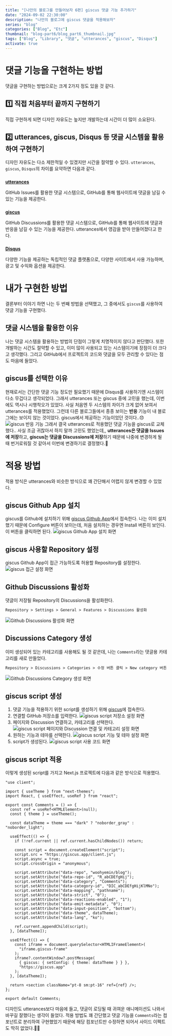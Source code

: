 ```yaml
---
title: "[나만의 블로그를 만들어보자 6편] giscus 댓글 기능 추가하기"
date: "2024-09-02 22:30:00"
description: "나만의 블로그에 giscus 댓글을 적용해보자"
series: "blog"
categories: ["Blog", "Etc"]
thumbnail: "blog-part6/blog_part6_thumbnail.jpg"
tags: ["Blog", "Library", "댓글", "utterances", "giscus", "Disqus"]
activate: true
---
```


# 댓글 기능을 구현하는 방법

댓글을 구현하는 방법으로는 크게 2가지 정도 있을 것 같다.

## <Emoji>1️⃣</Emoji> 직접 처음부터 끝까지 구현하기

직접 구현하게 되면 디자인 자유도는 높지만 개발하는데 시간이 더 많이 소요된다.

## <Emoji>2️⃣</Emoji> utterances, giscus, Disqus 등 댓글 시스템을 활용하여 구현하기

디자인 자유도는 다소 제한적일 수 있겠지만 시간을 절약할 수 있다. `utterances`, `giscus`, `Disqus`의 차이를 요약하면 다음과 같다.

###

**[utterances](https://utteranc.es/)**

GitHub Issues를 활용한 댓글 시스템으로, GitHub를 통해 웹사이트에 댓글을 남길 수 있는 기능을 제공한다.

###

**[giscus](https://giscus.app/ko)**

GitHub Discussions를 활용한 댓글 시스템으로, GitHub를 통해 웹사이트에 댓글과 반응을 남길 수 있는 기능을 제공한다. utterances에서 영감을 받아 만들어졌다고 한다.

###

**[Disqus](https://disqus.com/)**

다양한 기능을 제공하는 독립적인 댓글 플랫폼으로, 다양한 사이트에서 사용 가능하며, 광고 및 수익화 옵션을 제공한다.

# 내가 구현한 방법

결론부터 이야기 하면 나는 두 번째 방법을 선택했고, 그 중에서도 `giscus`를 사용하여 댓글 기능을 구현했다.

## 댓글 시스템을 활용한 이유

나는 댓글 시스템을 활용하는 방법의 단점이 그렇게 치명적이지 않다고 판단했다. 또한 개발하는 시간도 절약할 수 있고, 이미 많이 사용되고 있는 시스템이기에 장점이 더 크다고 생각했다. 그리고 GitHub에서 프로젝트의 코드와 댓글을 모두 관리할 수 있다는 점도 마음에 들었다.

## giscus를 선택한 이유

현재로서는 간단한 댓글 기능 정도만 필요했기 때문에 Disqus를 사용하기엔 시스템이 다소 무겁다고 생각되었다. 그래서 utterances 또는 giscus 중에 고민을 했는데, 이번에도 역시나 시행착오가 있었다. 사실 처음엔 두 시스템의 차이가 크게 없어 보여서 utterances를 적용했었다. 그런데 다른 블로그들에서 종종 보이는 **반응** 기능이 내 블로그에는 보이지 않는 것이었다. giscus에서 제공하는 기능이었던 것이다..<Emoji>😞</Emoji>
![giscus 반응 기능](/images/posts/blog/part6/giscus_reaction.png)
그래서 결국 utterances로 적용했던 댓글 기능을 giscus로 교체했다.. 사실 조금 귀찮아서 하지 말까 고민도 했었는데,, **utterances은 댓글을 Issues에 저장**하고, **giscus는 댓글을 Discussions에 저장**하기 때문에 나중에 변경하게 될 때 번거로워질 것 같아서 이번에 변경하기로 결정했다.<Emoji>🫠</Emoji>

# 적용 방법

적용 방식은 utterances와 비슷한 방식으로 꽤 간단해서 어렵지 않게 변경할 수 있었다.

## giscus Github App 설치

giscus를 Github에 설치하기 위해 [giscus Github App](https://github.com/apps/giscus)에서 접속한다. 나는 이미 설치했기 때문에 Configure 버튼이 보이는데, 처음 설치하는 경우엔 Install 버튼이 보인다. 이 버튼을 클릭하면 된다.
![giscus Github App 설치 화면](/images/posts/blog/part6/giscus_github_app_installation.png)

## giscus 사용할 Repository 설정

giscus Github App이 접근 가능하도록 허용할 Repository를 설정한다.
![giscus 접근 설정 화면](/images/posts/blog/part6/giscus_repository_access.png)

## Github Discussions 활성화

댓글이 저장될 Repository의 Discussions을 활성화한다.

```markdown
Repository > Settings > General > Features > Discussions 활성화
```

![Github Discussions 활성화 화면](/images/posts/blog/part6/discussions_check.png)

## Discussions Category 생성

이미 생성되어 있는 카테고리를 사용해도 될 것 같은데, 나는 `Comments`라는 댓글용 카테고리를 새로 만들었다.

```markdown
Repository > Discussions > Categories > 수정 버튼 클릭 > New category 버튼 클릭 > Create category
```

![Github Discussions Category 생성 화면](/images/posts/blog/part6/discussions_create_category.png)

## giscus script 생성

1. 댓글 기능을 적용하기 위한 script를 생성하기 위해 [giscus](https://giscus.app/ko)에 접속한다.
1. 연결할 GitHub 저장소를 입력한다.
   ![giscus script 저장소 설정 화면](/images/posts/blog/part6/giscus_script_setting_1.png)
1. 페이지와 Discussion 연결하고, 카테고리를 선택한다.
   ![giscus script 페이지와 Discussion 연결 및 카테고리 설정 화면](/images/posts/blog/part6/giscus_script_setting_2.png)
1. 원하는 기능과 테마를 선택한다.
   ![giscus script 기능 및 테마 설정 화면](/images/posts/blog/part6/giscus_script_setting_3.png)
1. script가 생성된다.
   ![giscus script 사용 코드 화면](/images/posts/blog/part6/giscus_script_setting_4.png)

## giscus script 적용

이렇게 생성된 script를 가지고 Next.js 프로젝트에 다음과 같은 방식으로 적용했다.

```typescript:Comments.tsx
"use client";

import { useTheme } from "next-themes";
import React, { useEffect, useRef } from "react";

export const Comments = () => {
  const ref = useRef<HTMLElement>(null);
  const { theme } = useTheme();

  const dataTheme = theme === "dark" ? "noborder_gray" : "noborder_light";

  useEffect(() => {
    if (!ref.current || ref.current.hasChildNodes()) return;

    const script = document.createElement("script");
    script.src = "https://giscus.app/client.js";
    script.async = true;
    script.crossOrigin = "anonymous";

    script.setAttribute("data-repo", "woohyemin/blog");
    script.setAttribute("data-repo-id", "R_abCDEfgHij");
    script.setAttribute("data-category", "Comments");
    script.setAttribute("data-category-id", "DIC_abCDEfgHijKlMNo");
    script.setAttribute("data-mapping", "pathname");
    script.setAttribute("data-strict", "0");
    script.setAttribute("data-reactions-enabled", "1");
    script.setAttribute("data-emit-metadata", "0");
    script.setAttribute("data-input-position", "bottom");
    script.setAttribute("data-theme", dataTheme);
    script.setAttribute("data-lang", "ko");

    ref.current.appendChild(script);
  }, [dataTheme]);

  useEffect(() => {
    const iframe = document.querySelector<HTMLIFrameElement>(
      "iframe.giscus-frame"
    );
    iframe?.contentWindow?.postMessage(
      { giscus: { setConfig: { theme: dataTheme } } },
      "https://giscus.app"
    );
  }, [dataTheme]);

  return <section className="pt-8 sm:pt-16" ref={ref} />;
};

export default Comments;
```

디자인도 utterances보다 마음에 들고, 댓글이 로딩될 때 귀여운 애니메이션도 나와서 바꾸길 잘했다는 생각이 들었다. 적용 방법도 꽤 간단했고 댓글 기능을 `Comments`라는 컴포넌트로 분리하여 구현했었기 때문에 해당 컴포넌트만 수정하면 되어서 사이드 이펙트도 딱히 없었다.<Emoji>👏🏻</Emoji>

